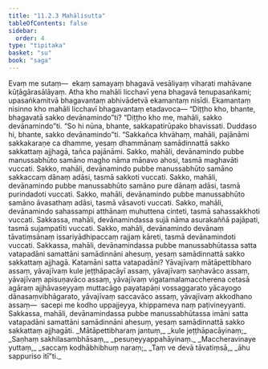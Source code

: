 ```yaml
---
title: "11.2.3 Mahālisutta"
tableOfContents: false
sidebar:
  order: 4
type: "tipitaka"
basket: "su"
book: "saga"
---
```



<DynamicBreadcrumb />

<Division number="259" book="saga" bookNo="12" page="231">

<Paragraph number="1625" book="saga">
Evaṃ me sutaṃ—  ekaṃ samayaṃ bhagavā vesāliyaṃ viharati mahāvane kūṭāgārasālāyaṃ. Atha kho mahāli licchavī yena bhagavā tenupasaṅkami; upasaṅkamitvā bhagavantaṃ abhivādetvā ekamantaṃ nisīdi. Ekamantaṃ nisinno kho mahāli licchavī bhagavantaṃ etadavoca—
</Paragraph>

<Paragraph number="1626" book="saga">
“Diṭṭho kho, bhante, bhagavatā sakko devānamindo”ti?
</Paragraph>

<Paragraph number="1627" book="saga">
“Diṭṭho kho me, mahāli, sakko devānamindo”ti.
</Paragraph>

<Paragraph number="1628" book="saga">
“So hi nūna, bhante, sakkapatirūpako bhavissati. Duddaso hi, bhante, sakko devānamindo”ti.
</Paragraph>

<Paragraph number="1629" book="saga">
“Sakkañca khvāhaṃ, mahāli, pajānāmi sakkakaraṇe ca dhamme, yesaṃ dhammānaṃ samādinnattā sakko sakkattaṃ ajjhagā, tañca pajānāmi.
</Paragraph>

<Paragraph number="1630" book="saga">
Sakko, mahāli, devānamindo pubbe manussabhūto samāno magho nāma māṇavo ahosi, tasmā maghavāti vuccati.
</Paragraph>

<Paragraph number="1631" book="saga">
Sakko, mahāli, devānamindo pubbe manussabhūto samāno sakkaccaṃ dānaṃ adāsi, tasmā sakkoti vuccati.
</Paragraph>

<Paragraph number="1632" book="saga">
Sakko, mahāli, devānamindo pubbe manussabhūto samāno pure dānaṃ adāsi, tasmā purindadoti vuccati.
</Paragraph>

<Paragraph number="1633" book="saga">
Sakko, mahāli, devānamindo pubbe manussabhūto samāno āvasathaṃ adāsi, tasmā vāsavoti vuccati.
</Paragraph>

<Paragraph number="1634" book="saga">
Sakko, mahāli, devānamindo sahassampi atthānaṃ muhuttena cinteti, tasmā sahassakkhoti vuccati.
</Paragraph>

<Paragraph number="1635" book="saga">
Sakkassa, mahāli, devānamindassa sujā nāma asurakaññā pajāpati, tasmā sujampatīti vuccati.
</Paragraph>

<Paragraph number="1636" book="saga">
Sakko, mahāli, devānamindo devānaṃ tāvatiṃsānaṃ issariyādhipaccaṃ rajjaṃ kāreti, tasmā devānamindoti vuccati.
</Paragraph>

<Paragraph number="1637" book="saga">
Sakkassa, mahāli, devānamindassa pubbe manussabhūtassa satta vatapadāni samattāni samādinnāni ahesuṃ, yesaṃ samādinnattā sakko sakkattaṃ ajjhagā. Katamāni satta vatapadāni? Yāvajīvaṃ mātāpettibharo assaṃ, yāvajīvaṃ kule jeṭṭhāpacāyī assaṃ, yāvajīvaṃ saṇhavāco assaṃ, yāvajīvaṃ apisuṇavāco assaṃ, yāvajīvaṃ vigatamalamaccherena cetasā agāraṃ ajjhāvaseyyaṃ muttacāgo payatapāṇi vossaggarato yācayogo dānasaṃvibhāgarato, yāvajīvaṃ saccavāco assaṃ, yāvajīvaṃ akkodhano assaṃ—  sacepi me kodho uppajjeyya, khippameva naṃ paṭivineyyanti. Sakkassa, mahāli, devānamindassa pubbe manussabhūtassa imāni satta vatapadāni samattāni samādinnāni ahesuṃ, yesaṃ samādinnattā sakko sakkattaṃ ajjhagāti.
</Paragraph>

<Paragraph number="1638" type="verses" book="saga">
_Mātāpettibharaṃ jantuṃ,_  
_kule jeṭṭhāpacāyinaṃ;_  
_Saṇhaṃ sakhilasambhāsaṃ,_  
_pesuṇeyyappahāyinaṃ._  

</Paragraph>

<Paragraph number="1639" type="verses" book="saga">
_Maccheravinaye yuttaṃ,_  
_saccaṃ kodhābhibhuṃ naraṃ;_  
_Taṃ ve devā tāvatiṃsā,_  
_āhu sappuriso itī”ti._
</Paragraph>
</Division>